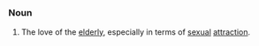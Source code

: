 =={{En}}==
===Noun===
# The love of the [[elderly]], especially in terms of [[sexual]] [[attraction]].